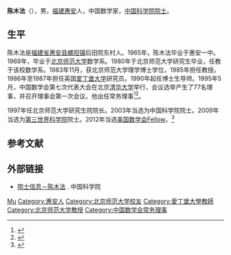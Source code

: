 {{Infobox_Person
| name        = 陈木法
| image       = 
| box_width   = 
| occupation  = 北京师范大学教授、博士生导师<br />中国概率统计学会理事长<br />国务院学位委员会学科评议组成员
| period      =
| Sex         = 男
| birth_date  = 1946年8月
| birth_place = [[福建|福建]][[惠安|惠安]]
| death_date  = 
| death_place = 
| spouse      = 
| relatives   = 
| education   = 博士
| past        = 
{{Infobox_People_CAS
|学部=数学物理学部
|专业=概率论
|当选年=2003年
}}
|awards=
*国家教委科技进步奖二等奖（1985年）
}}

'''陈木法'''（{{bd|1946年|8月}}），男，[[福建省|福建]][[惠安县|惠安]]人，中国数学家，[[中国科学院院士|中国科学院院士]]。

== 生平 ==
陈木法是[[福建省|福建省]][[惠安县|惠安县]][[螺阳镇|螺阳镇]]后田院东村人。1965年，陈木法毕业于惠安一中。1969年，毕业于[[北京师范大学|北京师范大学]]数学系。1980年于北京师范大学研究生毕业，任教于该校数学系。1983年11月，获北京师范大学理学博士学位，1985年担任教授。1986年至1987年担任英国[[爱丁堡大学|爱丁堡大学]]研究员。1990年起任博士生导师。1995年5月，中国数学会第七次代表大会在北京[[清华大学|清华大学]]举行，会议选举产生了77名理事，并召开理事会第一次会议，他出任常务理事<ref>{{Cite book|title=中国近现代数学的发展|last=张奠宙著|publisher=[[河北科学技术出版社|河北科学技术出版社]]|year=2000.02|isbn=7-5375-1888-2|pages=367|location=石家庄}}</ref><ref>{{Cite book|title=数学史选讲|last=[[张奠宙|张奠宙]]主编|publisher=[[上海科学技术出版社|上海科学技术出版社]]|year=1997.07|isbn=7-5323-4459-2|pages=309|location=上海}}</ref>。

1997年任北京师范大学研究生院院长。2003年当选为中国科学院院士。2009年当选为[[第三世界科学院|第三世界科学院]]院士。2012年当选[[美国数学会|美国数学会]]Fellow。<ref>{{cite web|url=http://math.bnu.edu.cn/jzg/qtyg/115865.html|title=教职工 陈木法 Chen Mufa|publisher=北京师范大学数学院|accessdate=2018-07-22|archive-url=https://web.archive.org/web/20180722213530/http://math.bnu.edu.cn/jzg/qtyg/115865.html|archive-date=2018-07-22|dead-url=yes}}</ref>

== 参考文献 ==
{{Reflist}}

== 外部链接 ==
* [http://www.casad.cas.cn/aca/371/sxwlxb-200906-t20090624_1792079.html 院士信息－陈木法] {{Wayback|url=http://www.casad.cas.cn/aca/371/sxwlxb-200906-t20090624_1792079.html |date=20180722184737 }}. 中国科学院

{{中国科学院数学物理学部院士}}
{{福建籍科学院院士}}
{{Navboxes 
| title  = 陈木法在[[中国数学会|中国数学会]]的职务
| list1  =
{{中国数学会第七届理事会}}
{{中国数学会第八届理事会}}
}}

{{Authority control}}
{{DEFAULTSORT:Chen陈}}
[[Category:陈姓|Mu]]
[[Category:惠安人|Category:惠安人]]
[[Category:北京师范大学校友|Category:北京师范大学校友]]
[[Category:愛丁堡大學教師|Category:愛丁堡大學教師]]
[[Category:北京师范大学教授|Category:北京师范大学教授]]
[[Category:中国数学会常务理事|Category:中国数学会常务理事]]